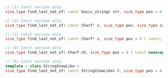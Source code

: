 ```cpp
// (1) Const version only
size_type find_last_not_of( const basic_string& str, size_type pos = 0 ) const noexcept;

// (2) Const version only
size_type find_last_not_of( const CharT* s, size_type pos, size_type count ) const;

// (3) Const version only
size_type find_last_not_of( const CharT* s, size_type pos = 0 ) const;

// (4) Const version only
size_type find_last_not_of( CharT ch, size_type pos = 0 ) const noexcept;

// (5) Const version only
template < class StringViewLike >
size_type find_last_not_of( const StringViewLike& t, size_type pos = 0 ) const noexcept(/* see below */);
```
